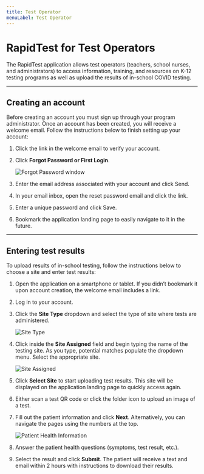 ```yaml
---
title: Test Operator
menuLabel: Test Operator
---
```


# RapidTest for Test Operators

The RapidTest application allows test operators (teachers, school nurses, and administrators) to access information, training, and resources on K-12 testing programs as well as upload the results of in-school COVID testing.

---

## Creating an account

Before creating an account you must sign up through your program administrator. Once an account has been created, you will receive a welcome email. Follow the instructions below to finish setting up your account:

1. Click the link in the welcome email to verify your account.
2. Click **Forgot Password or First Login**.

    ![Forgot Password window](/images/rapid-forgotpass.png)
3. Enter the email address associated with your account and click Send.
4. In your email inbox, open the reset password email and click the link.
5. Enter a unique password and click Save.
6. Bookmark the application landing page to easily navigate to it in the future.

---

## Entering test results

To upload results of in-school testing, follow the instructions below to choose a site and enter test results:

1. Open the application on a smartphone or tablet. If you didn’t bookmark it upon account creation, the welcome email includes a link.
2. Log in to your account.
3. Click the **Site Type** dropdown and select the type of site where tests are administered.

    ![Site Type](/images/rapid-sitetype.png)

4. Click inside the **Site Assigned** field  and begin typing the name of the testing site. As you type, potential matches populate the dropdown menu. Select the appropriate site.

    ![Site Assigned](/images/rapid-siteselected.png)

5. Click **Select Site** to start uploading test results. This site will be displayed on the application landing page to quickly access again.
6. Either scan a test QR code or click the folder icon to upload an image of a test.
7. Fill out the patient information and click **Next**. Alternatively, you can navigate the pages using the numbers at the top.

    ![Patient Health Information](/images/rapid-patientinfo.png)

8. Answer the patient health questions (symptoms, test result, etc.).
9. Select the result and click **Submit**. The patient will receive a text and email within 2 hours with instructions to download their results.
